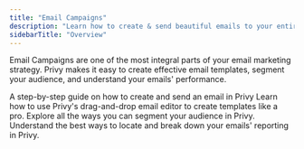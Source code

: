 ```yaml
---
title: "Email Campaigns"
description: "Learn how to create & send beautiful emails to your entire list or a segment of your audience."
sidebarTitle: "Overview"
---
```


Email Campaigns are one of the most integral parts of your email marketing strategy. Privy makes it easy to create effective email templates, segment your audience, and understand your emails' performance.

<CardGroup cols={2}>
  <Card title="Send a campaign" icon="paper-plane" href="https://privy.mintlify.app/docs/learn/email-campaigns/send-an-email-campaign">
    A step-by-step guide on how to create and send an email in Privy
  </Card>

  <Card title="Create a template" icon="palette" href="https://privy.mintlify.app/docs/learn/email-campaigns/email-templates">
    Learn how to use Privy's drag-and-drop email editor to create templates like a pro.
  </Card>

  <Card title="Create a segment" icon="people-group" href="https://privy.mintlify.app/docs/learn/email-campaigns/segmentation">
    Explore all the ways you can segment your audience in Privy.
  </Card>

  <Card title="Review your performance" icon="chart-line-up" href="https://privy.mintlify.app/docs/learn/email-campaigns/email-campaign-reporting">
    Understand the best ways to locate and break down your emails' reporting in Privy.
  </Card>
</CardGroup>
